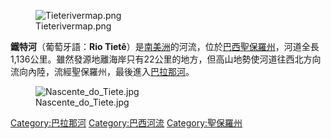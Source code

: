 {{Infobox River
  | river_name      = 鐵特河
  | image_name      =Rio_Tietê_Barra_Bonita_150606_REFON.jpg
  | image_size      = 
  | caption         = 
  | origin          = 
  | mouth           = [[巴拉那河|巴拉那河]]
  | basin_countries = {{flag|Brazil}}
  | length          = 1,150公里
  | elevation       = 
  | mouth_elevation = 
  | discharge       = 
  | watershed       = 
}}

[[Image:Tieterivermap.png|right]]

'''鐵特河'''（葡萄牙語：'''Rio Tietê'''）是[[南美洲|南美洲]]的河流，位於[[巴西|巴西]][[聖保羅州|聖保羅州]]，河道全長1,136公里。雖然發源地離海岸只有22公里的地方，但高山地勢使河道往西北方向流向內陸，流經聖保羅州，最後進入[[巴拉那河|巴拉那河]]。

[[Image:Nascente_do_Tiete.jpg|left]]

{{DEFAULTSORT:Tietê}}
[[Category:巴拉那河|Category:巴拉那河]]
[[Category:巴西河流|Category:巴西河流]]
[[Category:聖保羅州|Category:聖保羅州]]

{{Brazil-stub}}